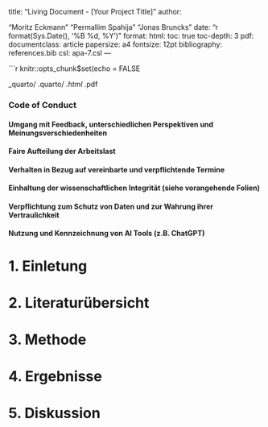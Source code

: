 title: "Living Document - [Your Project Title]"
author:
  
"Moritz Eckmann"
"Permallim Spahija"
"Jonas Bruncks"
date: "r format(Sys.Date(), '%B %d, %Y')"
format:
  html:
    toc: true
    toc-depth: 3
  pdf:
    documentclass: article
    papersize: a4
    fontsize: 12pt
bibliography: references.bib
csl: apa-7.csl
---

```r
knitr::opts_chunk$set(echo = FALSE


_quarto/
.quarto/
*.html
*.pdf


### Code of Conduct

#### Umgang mit Feedback, unterschiedlichen Perspektiven und Meinungsverschiedenheiten

#### Faire Aufteilung der Arbeitslast

#### Verhalten in Bezug auf vereinbarte und verpflichtende Termine

#### Einhaltung der wissenschaftlichen Integrität (siehe vorangehende Folien)

#### Verpflichtung zum Schutz von Daten und zur Wahrung ihrer Vertraulichkeit

#### Nutzung und Kennzeichnung von AI Tools (z.B. ChatGPT)


# 1. Einletung

# 2. Literaturübersicht

# 3. Methode

# 4. Ergebnisse

# 5. Diskussion
